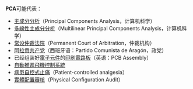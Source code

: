 '''PCA'''可能代表：
* [[主成分分析|主成分分析]]（Principal Components Analysis，计算机科学）
* [[多線性主成分分析|多線性主成分分析]]（Multilinear Principal Components Analysis，计算机科学）
* [[常设仲裁法院|常设仲裁法院]]（Permanent Court of Arbitration，仲裁机构）
* [[阿拉贡共产党|阿拉贡共产党]]（西班牙语：Partido Comunista de Aragón，政党）
* 已经组装好[[電子元件|電子元件]]的[[印刷電路板|印刷電路板]]（英语：PCB Assembly）
* [[自動推進飛機控制系統|自動推進飛機控制系統]]
* [[病患自控式止痛|病患自控式止痛]]（Patient-controlled analgesia）
* [[實體配置審核|實體配置審核]]（Physical Configuration Audit）
{{消歧義|Cat=三字拉丁字母縮寫消歧義}}